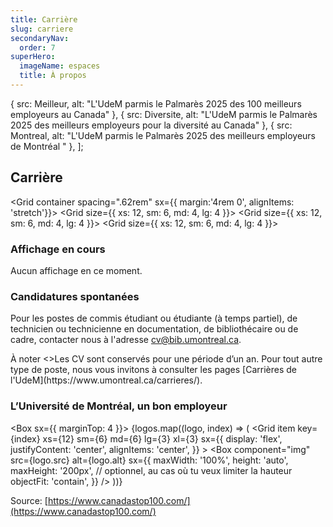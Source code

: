 ```yaml
---
title: Carrière
slug: carriere
secondaryNav:
  order: 7
superHero:
  imageName: espaces
  title: À propos
---
```


  { src: Meilleur, alt: "L'UdeM parmis le Palmarès 2025 des 100 meilleurs employeurs au Canada" },
  { src: Diversite, alt: "L'UdeM parmis le Palmarès 2025 des meilleurs employeurs pour la diversité au Canada" },
  { src: Montreal, alt: "L'UdeM parmis le Palmarès 2025 des meilleurs employeurs de Montréal " },
];

## Carrière

<Grid container spacing=".62rem" sx={{ margin:'4rem 0', alignItems: 'stretch'}}>
    <Grid size={{ xs: 12, sm: 6, md: 4, lg: 4 }}>
      <Card2
        title="Notre organisation"
        Icon={UsersThreeIcon}
        href="../notre-organisation"
      />
    </Grid>
    <Grid size={{ xs: 12, sm: 6, md: 4, lg: 4 }}>
      <Card2
        title="Membre Premières Nations, Métis ou Inuit?"
        Icon={StudentIcon}
        href="./affichage-premiers-peuples"
      />
    </Grid>
    <Grid size={{ xs: 12, sm: 6, md: 4, lg: 4 }}>
      <Card2
        title="Faire carrière à l'UdeM"
        Icon={IconeUdeM}
        href="https://www.umontreal.ca/carrieres/"
      />
    </Grid>
  </Grid>


### Affichage en cours

Aucun affichage en ce moment.

### Candidatures spontanées

Pour les postes de commis étudiant ou étudiante (à temps partiel), de technicien ou technicienne en documentation, de bibliothécaire ou de cadre, contacter nous à l'adresse [cv@bib.umontreal.ca](mailto:cv@bib.umontreal.ca).

<Alert>
  <AlertTitle>À noter</AlertTitle>
  <>Les CV sont conservés pour une période d’un an. Pour tout autre type de poste, nous vous invitons à consulter les pages [Carrières de l'UdeM](https://www.umontreal.ca/carrieres/).</>
</Alert>

### L’Université de Montréal, un bon employeur

<Box sx={{ marginTop: 4 }}>
  <Grid container spacing={2}>
    {logos.map((logo, index) => (
      <Grid
        item
        key={index}
        xs={12}
        sm={6}
        md={6}
        lg={3}
        xl={3}
        sx={{
          display: 'flex',
          justifyContent: 'center',
          alignItems: 'center',
        }}
      >
        <Box
          component="img"
          src={logo.src}
          alt={logo.alt}
          sx={{
            maxWidth: '100%',
            height: 'auto',
            maxHeight: '200px', // optionnel, au cas où tu veux limiter la hauteur
            objectFit: 'contain',
          }}
        />
      </Grid>
    ))}
  </Grid>
</Box>

Source: [https://www.canadastop100.com/](https://www.canadastop100.com/)
